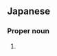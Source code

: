 ==Japanese==
{{ja-kanjitab|良|樹}}

===Proper noun===
{{ja-pos|proper|よしき}}

# {{given name|male|lang=ja|sort=よしき}}